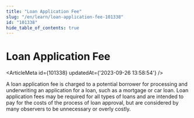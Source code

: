 ```yaml
---
title: "Loan Application Fee"
slug: "/en/learn/loan-application-fee-101338"
id: "101338"
hide_table_of_contents: true
---
```



# Loan Application Fee

<ArticleMeta id={101338} updatedAt={'2023-09-26 13:58:54'} />
<div className='border-solid border-b border-t-0 my-4 border-[var(--ifm-color-gray-300)]' />

A loan application fee is charged to a potential borrower for processing and underwriting an application for a loan, such as a mortgage or car loan. Loan application fees may be required for all types of loans and are intended to pay for the costs of the process of loan approval, but are considered by many observers to be unnecessary or overly costly.
